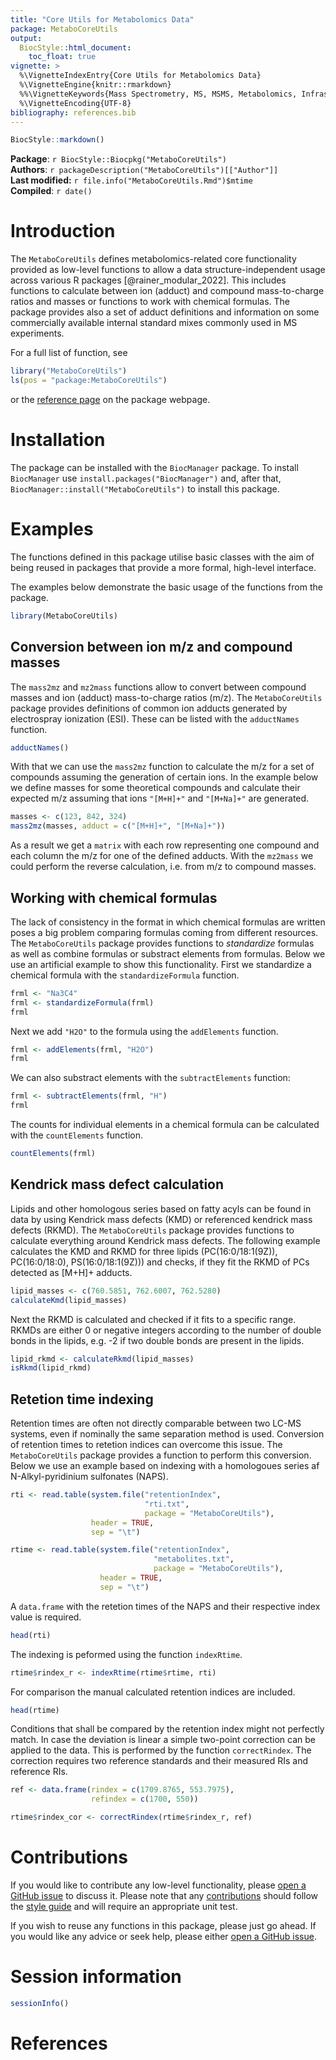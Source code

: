 ```yaml
---
title: "Core Utils for Metabolomics Data"
package: MetaboCoreUtils
output:
  BiocStyle::html_document:
    toc_float: true
vignette: >
  %\VignetteIndexEntry{Core Utils for Metabolomics Data}
  %\VignetteEngine{knitr::rmarkdown}
  %%\VignetteKeywords{Mass Spectrometry, MS, MSMS, Metabolomics, Infrastructure, Quantitative }
  %\VignetteEncoding{UTF-8}
bibliography: references.bib
---
```


```r
BiocStyle::markdown()
```

**Package**: `r BiocStyle::Biocpkg("MetaboCoreUtils")`<br />
**Authors**: `r packageDescription("MetaboCoreUtils")[["Author"]] `<br />
**Last modified:** `r file.info("MetaboCoreUtils.Rmd")$mtime`<br />
**Compiled**: `r date()`

# Introduction

The `MetaboCoreUtils` defines metabolomics-related core functionality provided
as low-level functions to allow a data structure-independent usage across
various R packages [@rainer_modular_2022]. This includes functions to calculate between ion (adduct)
and compound mass-to-charge ratios and masses or functions to work with chemical
formulas. The package provides also a set of adduct definitions and information
on some commercially available internal standard mixes commonly used in MS
experiments.

For a full list of function, see

```r
library("MetaboCoreUtils")
ls(pos = "package:MetaboCoreUtils")
```

or the [reference
page](https://rformassspectrometry.github.io/MetaboCoreUtils/reference/index.html)
on the package webpage.


# Installation

The package can be installed with the `BiocManager` package. To
install `BiocManager` use `install.packages("BiocManager")` and, after that,
`BiocManager::install("MetaboCoreUtils")` to install this package.


# Examples

The functions defined in this package utilise basic classes with the
aim of being reused in packages that provide a more formal, high-level
interface.

The examples below demonstrate the basic usage of the functions from the
package.

```r
library(MetaboCoreUtils)
```


## Conversion between ion m/z and compound masses

The `mass2mz` and `mz2mass` functions allow to convert between compound masses
and ion (adduct) mass-to-charge ratios (m/z). The `MetaboCoreUtils` package
provides definitions of common ion adducts generated by electrospray ionization
(ESI). These can be listed with the `adductNames` function.

```r
adductNames()
```

With that we can use the `mass2mz` function to calculate the m/z for a set of
compounds assuming the generation of certain ions. In the example below we
define masses for some theoretical compounds and calculate their expected m/z
assuming that ions `"[M+H]+"` and `"[M+Na]+"` are generated.

```r
masses <- c(123, 842, 324)
mass2mz(masses, adduct = c("[M+H]+", "[M+Na]+"))
```

As a result we get a `matrix` with each row representing one compound and each
column the m/z for one of the defined adducts. With the `mz2mass` we could
perform the reverse calculation, i.e. from m/z to compound masses.


## Working with chemical formulas

The lack of consistency in the format in which chemical formulas are written
poses a big problem comparing formulas coming from different resources. The
`MetaboCoreUtils` package provides functions to *standardize* formulas as well
as combine formulas or substract elements from formulas. Below we use an
artificial example to show this functionality. First we standardize a chemical
formula with the `standardizeFormula` function.

```r
frml <- "Na3C4"
frml <- standardizeFormula(frml)
frml
```

Next we add `"H2O"` to the formula using the `addElements` function.

```r
frml <- addElements(frml, "H2O")
frml
```

We can also substract elements with the `subtractElements` function:

```r
frml <- subtractElements(frml, "H")
frml
```

The counts for individual elements in a chemical formula can be calculated with
the `countElements` function.

```r
countElements(frml)
```


## Kendrick mass defect calculation

Lipids and other homologous series based on fatty acyls can be found in data by
using Kendrick mass defects (KMD) or referenced kendrick mass defects
(RKMD). The `MetaboCoreUtils` package provides functions to calculate everything
around Kendrick mass defects. The following example calculates the KMD and RKMD
for three lipids (PC(16:0/18:1(9Z)), PC(16:0/18:0), PS(16:0/18:1(9Z))) and
checks, if they fit the RKMD of PCs detected as [M+H]+ adducts.

```r
lipid_masses <- c(760.5851, 762.6007, 762.5280)
calculateKmd(lipid_masses)
```

Next the RKMD is calculated and checked if it fits to a specific range. RKMDs
are either 0 or negative integers according to the number of double bonds in the
lipids, e.g. -2 if two double bonds are present in the lipids.

```r
lipid_rkmd <- calculateRkmd(lipid_masses)
isRkmd(lipid_rkmd)
```


## Retetion time indexing

Retention times are often not directly comparable between two LC-MS systems,
even if nominally the same separation method is used. Conversion of retention
times to retetion indices can overcome this issue. The `MetaboCoreUtils` package
provides a function to perform this conversion. Below we use an example based on
indexing with a homologoues series af N-Alkyl-pyridinium sulfonates (NAPS).

```r
rti <- read.table(system.file("retentionIndex",
                              "rti.txt",
                              package = "MetaboCoreUtils"),
                  header = TRUE,
                  sep = "\t")

rtime <- read.table(system.file("retentionIndex",
                                "metabolites.txt",
                                package = "MetaboCoreUtils"),
                    header = TRUE,
                    sep = "\t")
```

A `data.frame` with the retetion times of the NAPS and their respective index
value is required.

```r
head(rti)
```


The indexing is peformed using the function `indexRtime`.

```r
rtime$rindex_r <- indexRtime(rtime$rtime, rti)
```

For comparison the manual calculated retention indices are included.

```r
head(rtime)
```

Conditions that shall be compared by the retention index might not perfectly
match. In case the deviation is linear a simple two-point correction can be
applied to the data. This is performed by the function `correctRindex`. The
correction requires two reference standards and their measured RIs and reference
RIs.

```r
ref <- data.frame(rindex = c(1709.8765, 553.7975),
                  refindex = c(1700, 550))

rtime$rindex_cor <- correctRindex(rtime$rindex_r, ref)
```



# Contributions

If you would like to contribute any low-level functionality, please
[open a GitHub
issue](https://github.com/RforMassSpectrometry/MetaboCoreUtils/issues) to
discuss it. Please note that any
[contributions](https://rformassspectrometry.github.io/RforMassSpectrometry/articles/RforMassSpectrometry.html#contributions)
should follow the [style
guide](https://rformassspectrometry.github.io/RforMassSpectrometry/articles/RforMassSpectrometry.html#coding-style)
and will require an appropriate unit test.


If you wish to reuse any functions in this package, please just go
ahead. If you would like any advice or seek help, please either [open
a GitHub
issue](https://github.com/RforMassSpectrometry/MetaboCoreUtils/issues).


# Session information {-}

```r
sessionInfo()
```

# References
